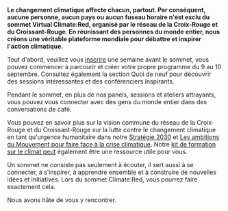 
**Le changement climatique affecte chacun, partout. Par conséquent, aucune personne, aucun pays ou aucun fuseau horaire n'est exclu du sommet Virtual Climate:Red, organisé par le réseau de la Croix-Rouge et du Croissant-Rouge. En réunissant des personnes du monde entier, nous créons une véritable plateforme mondiale pour débattre et inspirer l'action climatique.**

Tout d'abord, veuillez vous [inscrire](https://climate.red/register) une semaine avant le sommet, vous pouvez commencer à parcourir et créer votre propre programme du 9 au 10 septembre. Consultez également la section Quoi de neuf pour découvrir des sessions intéressantes et des conférenciers inspirants.

Pendant le sommet, en plus de nos panels, sessions et ateliers attrayants, vous pouvez vous connecter avec des gens du monde entier dans des conversations de café.

Vous pouvez en savoir plus sur la vision commune du réseau de la Croix-Rouge et du Croissant-Rouge sur la lutte contre le changement climatique en tant qu'urgence humanitaire dans notre [Stratégie 2030](https://future-rcrc.com/strategy-2030/) et [Les ambitions du Mouvement pour faire face à la crise climatique](https://media.ifrc.org/ifrc/wp-content/uploads/sites/5/2020/02/Movement-Climate-Ambitions-2020-final.pdf). Notre [kit de formation sur le climat peut](https://www.climatecentre.org/training/) également être une ressource utile pour vous.

Un sommet ne consiste pas seulement à écouter, il sert aussi à se connecter, à s’inspirer, à apprendre ensemble et à construire de nouvelles idées et initiatives. Lors du sommet Climate:Red, vous pourrez faire exactement cela.

<AtriumVideo />

Nous avons hâte de vous y rencontrer.
